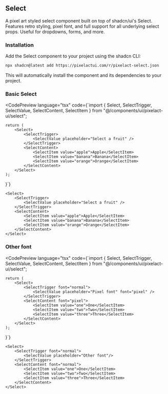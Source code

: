 

## Select

A pixel art styled select component built on top of shadcn/ui's Select. Features retro styling, pixel font, and full support for all underlying select props. Useful for dropdowns, forms, and more.

### Installation

Add the Select component to your project using the shadcn CLI:

```bash
npx shadcn@latest add https://pixelactui.com/r/pixelact-select.json
```

This will automatically install the component and its dependencies to your project.

### Basic Select

<CodePreview
	language="tsx"
	code={`import { Select, SelectTrigger, SelectValue, SelectContent, SelectItem } from "@/components/ui/pixelact-ui/select";

	return (
		<Select>
			<SelectTrigger>
				<SelectValue placeholder="Select a fruit" />
			</SelectTrigger>
			<SelectContent>
				<SelectItem value="apple">Apple</SelectItem>
				<SelectItem value="banana">Banana</SelectItem>
				<SelectItem value="orange">Orange</SelectItem>
			</SelectContent>
		</Select>
	);
}`}
>
	<Select>
		<SelectTrigger>
			<SelectValue placeholder="Select a fruit" />
		</SelectTrigger>
		<SelectContent>
			<SelectItem value="apple">Apple</SelectItem>
			<SelectItem value="banana">Banana</SelectItem>
			<SelectItem value="orange">Orange</SelectItem>
		</SelectContent>
	</Select>
</CodePreview>

### Other font

<CodePreview
	language="tsx"
	code={`import { Select, SelectTrigger, SelectValue, SelectContent, SelectItem } from "@/components/ui/pixelact-ui/select";

	return (
		<Select>
			<SelectTrigger font="normal">
				<SelectValue placeholder="Pixel font" font="pixel" />
			</SelectTrigger>
			<SelectContent font="pixel">
				<SelectItem value="one">One</SelectItem>
				<SelectItem value="two">Two</SelectItem>
				<SelectItem value="three">Three</SelectItem>
			</SelectContent>
		</Select>
	);
}`}
>
	<Select>
		<SelectTrigger font="normal">
			<SelectValue placeholder="Other font"/>
		</SelectTrigger>
		<SelectContent font="normal">
			<SelectItem value="one">One</SelectItem>
			<SelectItem value="two">Two</SelectItem>
			<SelectItem value="three">Three</SelectItem>
		</SelectContent>
	</Select>
</CodePreview>
